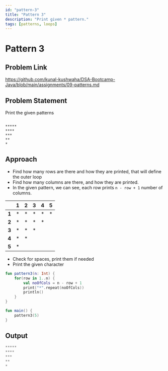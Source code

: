 ```yaml
---
id: "pattern-3"
title: "Pattern 3"
description: "Print given * pattern."
tags: [patterns, loops]
---
```




# Pattern 3

## Problem Link

https://github.com/kunal-kushwaha/DSA-Bootcamp-Java/blob/main/assignments/09-patterns.md

## Problem Statement

Print the given patterns

```text

*****
****
***
**
*

```
## Approach

- Find how many rows are there and how they are printed, that will define the outer loop
- Find how many columns are there, and how they are printed.
- In the given pattern, we can see, each row prints `n - row + 1` number of columns.

|       	| **1** 	| **2** 	| **3** 	| **4** 	| **5** 	|
|:-----:	|:-----:	|:-----:	|:-----:	|:-----:	|:-----:	|
| **1** 	|   *   	|   *   	|   *   	|   *   	|   *   	|
| **2** 	|   *   	|   *   	|   *   	|   *   	|       	|
| **3** 	|   *   	|   *   	|   *   	|       	|       	|
| **4** 	|   *   	|   *   	|       	|       	|       	|
| **5** 	|   *   	|       	|       	|       	|       	|

- Check for spaces, print them if needed
- Print the given character

<Tabs>
<TabItem value="kotlin" label="Kotlin">
<SolutionAuthor name="@msvhora"/>

```kt
fun pattern3(n: Int) {
    for(row in 1..n) {
		val noOfCols = n - row + 1
        print("*".repeat(noOfCols))
        println()
    }
}

fun main() {	
    pattern3(5)
}
```
</TabItem>
</Tabs>

## Output

```kt
*****
****
***
**
*
```